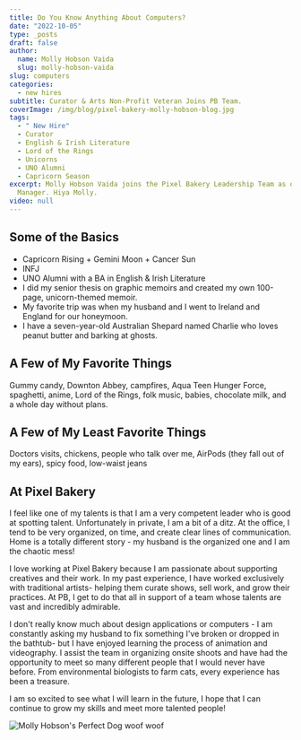 ```yaml
---
title: Do You Know Anything About Computers?
date: "2022-10-05"
type: _posts
draft: false
author:
  name: Molly Hobson Vaida
  slug: molly-hobson-vaida
slug: computers
categories:
  - new hires
subtitle: Curator & Arts Non-Profit Veteran Joins PB Team.
coverImage: /img/blog/pixel-bakery-molly-hobson-blog.jpg
tags:
  - " New Hire"
  - Curator
  - English & Irish Literature
  - Lord of the Rings
  - Unicorns
  - UNO Alumni
  - Capricorn Season
excerpt: Molly Hobson Vaida joins the Pixel Bakery Leadership Team as our new Project
  Manager. Hiya Molly.
video: null
---
```


## Some of the Basics 

- Capricorn Rising + Gemini Moon + Cancer Sun
- INFJ 
- UNO Alumni with a BA in English & Irish Literature 
- I did my senior thesis on graphic memoirs and created my own 100-page, unicorn-themed memoir. 
- My favorite trip was when my husband and I went to Ireland and England for our honeymoon. 
- I have a seven-year-old Australian Shepard named Charlie who loves peanut butter and barking at ghosts. 

## A Few of My Favorite Things  

Gummy candy, Downton Abbey, campfires, Aqua Teen Hunger Force, spaghetti, anime, Lord of the Rings, folk music, babies, chocolate milk, and a whole day without plans. 

## A Few of My Least Favorite Things

Doctors visits, chickens, people who talk over me, AirPods (they fall out of my ears), spicy food, low-waist jeans

## At Pixel Bakery

I feel like one of my talents is that I am a very competent leader who is good at spotting talent. Unfortunately in private, I am a bit of a ditz. At the office, I tend to be very organized, on time, and create clear lines of communication. Home is a totally different story - my husband is the organized one and I am the chaotic mess! 

I love working at Pixel Bakery because I am passionate about supporting creatives and their work. In my past experience, I have worked exclusively with traditional artists- helping them curate shows, sell work, and grow their practices. At PB, I get to do that all in support of a team whose talents are vast and incredibly admirable. 

I don't really know much about design applications or computers - I am constantly asking my husband to fix something I've broken or dropped in the bathtub- but I have enjoyed learning the process of animation and videography. I assist the team in organizing onsite shoots and have had the opportunity to meet so many different people that I would never have before. From environmental biologists to farm cats, every experience has been a treasure. 

I am so excited to see what I will learn in the future, I hope that I can continue to grow my skills and meet more talented people!


![Molly Hobson's Perfect Dog woof woof](/img/blog/mollys-dog.jpg)